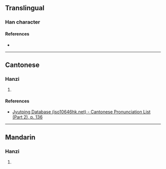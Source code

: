 {{character info}}
==Translingual==

===Han character===
{{Han char|rn=82|rad=毛|as=11|sn=15|four=24713|canj=HUTAK|ids=⿺毛莫}}

====References====
* {{Han ref|kx=0595.450|dkj=16951|dj=0987.220|hdz=32004.100|uh=6C01|ud=27649|bh=E5F5|bd=58869}}

----

==Cantonese==

===Hanzi===
{{yue-hanzi|jyut=[[mou4]]|y=mou4}}

# {{rfdef|yue|sort=毛11}}

====References====
* [http://www.iso10646hk.net/jp/document/download.jsp Jyutping Database (iso10646hk.net) - Cantonese Pronunciation List (Part 2), p. 136]

----

==Mandarin==

===Hanzi===
{{cmn-hanzi|pin=[[mú]] ([[mu2]])|wg=mu<sup>2</sup>}}

# {{rfdef|cmn|sort=毛11}}